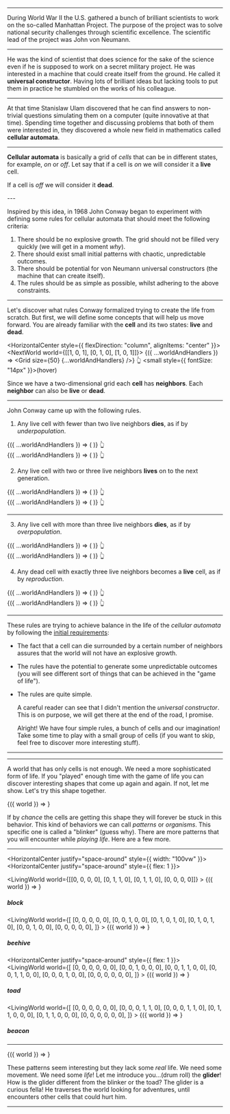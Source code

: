 
<Intro />
<Setup />

---


<TextWrapper>

During World War II the U.S. gathered a bunch of brilliant scientists
to work on the so-called Manhattan Project.
The purpose of the project was to solve national security challenges through scientific excellence.
The scientific lead of the project was John von Neumann.

</TextWrapper>

---

<TextWrapper>

He was the kind of scientist that does science for the sake of the science even if he is supposed
to work on a secret military project.
He was interested in a machine that could create itself from the ground.
He called it **universal constructor**. Having lots of brilliant ideas but lacking tools
to put them in practice he stumbled on the works of his colleague.

</TextWrapper>

---

<TextWrapper>

At that time Stanislaw Ulam discovered that he can find answers
to non-trivial questions simulating them on a computer (quite innovative at that time).
Spending time together and discussing problems that both of them
were interested in, they discovered a whole new field in mathematics called **cellular automata**.

</TextWrapper>

---


**Cellular automata** is basically a grid of _cells_ that can be
in different states, for example, _on_ or _off_.
Let say that if a cell is _on_
we will consider it a **live** cell.

<HorizontalCenter>
  <Cell alive size={60} />
</HorizontalCenter>

If a cell is _off_ we will consider it **dead**.

<HorizontalCenter>
  <Cell size={60} />
</HorizontalCenter>
---

Inspired by this idea, in 1968 John Conway began to experiment with defining some rules for cellular automata that should meet the following criteria:

1. There should be no explosive growth. The grid should not be filled very quickly (we will get in a moment _why_).
1. There should exist small initial patterns with chaotic, unpredictable outcomes.
1. There should be potential for von Neumann universal constructors (the machine that can create itself).
1. The rules should be as simple as possible, whilst adhering to the above constraints.

---


Let's discover what rules Conway formalized trying to create the life from scratch.
But first, we will define some concepts that will help us move forward.
You are already familiar with the **cell** and its two states: **live** and **dead**.

<HorizontalCenter style={{ flexDirection: "column", alignItems: "center" }}>
  <NextWorld world={[[1, 0, 1], [0, 1, 0], [1, 0, 1]]}>
    {({ ...worldAndHandlers }) => <Grid size={50} {...worldAndHandlers} />}
  </NextWorld>
  <Finger>👆</Finger> <small style={{ fontSize: "14px" }}>(hover)</small>
</HorizontalCenter>

Since we have a two-dimensional grid each **cell** has **neighbors**.
Each **neighbor** can also be **live** or **dead**.

---

John Conway came up with the following rules.

1. Any live cell with fewer than two live neighbors **dies**, as if by _underpopulation_.

<HorizontalCenter justify="space-around">
  <div>
    <NextWorld world={[[0, 0, 0], [0, 1, 0], [0, 0, 0]]}>
      {({ ...worldAndHandlers }) => (
        <Grid size={60} specialCells={[[1, 1]]} willDie {...worldAndHandlers} />
      )}
    </NextWorld>
    <Finger>👆</Finger>
  </div>
  <div>
    <NextWorld world={[[1, 0, 0], [0, 1, 0], [0, 0, 1]]}>
      {({ ...worldAndHandlers }) => (
        <Grid size={60} specialCells={[[0, 0], [2, 2]]} willDie {...worldAndHandlers} />
      )}
    </NextWorld>
    <Finger>👆</Finger>

  </div>
</HorizontalCenter>

2. Any live cell with two or three live neighbors **lives** on to the next generation.

<HorizontalCenter justify="space-around">
  <div>
    <NextWorld world={[[0, 0, 1], [0, 1, 0], [1, 0, 0]]}>
      {({ ...worldAndHandlers }) => (
        <Grid size={60} specialCells={[[1, 1]]} {...worldAndHandlers} />
      )}
    </NextWorld>
    <Finger>👆</Finger>

  </div>
  <div>
    <NextWorld world={[[1, 0, 0], [0, 1, 0], [1, 0, 1]]}>
      {({ ...worldAndHandlers }) => (
        <Grid size={60} specialCells={[[1, 1]]} {...worldAndHandlers} />
      )}
    </NextWorld>
    <Finger>👆</Finger>
  </div>
</HorizontalCenter>

---

3. Any live cell with more than three live neighbors **dies**, as if by _overpopulation_.

<HorizontalCenter justify="space-around">
  <div>
    <NextWorld world={[[1, 1, 0], [0, 1, 0], [1, 0, 1]]}>
      {({ ...worldAndHandlers }) => (
        <Grid size={60} specialCells={[[1, 1]]} willDie {...worldAndHandlers} />
      )}
    </NextWorld>
    <Finger>👆</Finger>
  </div>
  <div>
    <NextWorld world={[[1, 1, 0], [1, 1, 0], [1, 1, 0]]}>
      {({ ...worldAndHandlers }) => (
        <Grid
          size={60}
          specialCells={[[1, 0], [1, 1]]}
          willDie
          {...worldAndHandlers}
        />
      )}
    </NextWorld>
    <Finger>👆</Finger>
  </div>
</HorizontalCenter>

4. Any dead cell with exactly three live neighbors becomes a **live** cell, as if by _reproduction_.

<HorizontalCenter justify="space-around">
  <div>
    <NextWorld world={[[0, 1, 0], [0, 0, 1], [0, 0, 1]]}>
      {({ ...worldAndHandlers }) => (
        <Grid size={60} specialCells={[[1, 1]]} {...worldAndHandlers} />
      )}
    </NextWorld>
    <Finger>👆</Finger>
  </div>
  <div>
    <NextWorld world={[[1, 0, 1], [0, 1, 0], [1, 0, 1]]}>
      {({ ...worldAndHandlers }) => (
        <Grid
          size={60}
          specialCells={[[0, 1], [1, 0], [1, 2], [2, 1]]}
          {...worldAndHandlers}
        />
      )}
    </NextWorld>
    <Finger>👆</Finger>
  </div>
</HorizontalCenter>

---

These rules are trying to achieve balance in the life of the _cellular automata_ by following the [initial requirements](/#5):

- The fact that a cell can die surrounded by a certain number of neighbors assures that the world will not have an explosive growth.
- The rules have the potential to generate some unpredictable outcomes (you will see different sort of things that can be achieved in the "game of life").
- The rules are quite simple.

  A careful reader can see that I didn't mention the _universal constructor_. This is on purpose, we will get there at the end of the road, I promise.

  Alright! We have four simple rules, a bunch of cells and our imagination! Take some time to play with a small group of cells (if you want to skip, feel free to discover more interesting stuff).

---


<Table rows={11} cols={11} cellSize={44} />

---


A world that has only cells is not enough. We need a more sophisticated form of life.
If you "played" enough time with the game of life you can discover interesting shapes that come up again and again.
If not, let me show. Let's try this shape together.

<HorizontalCenter>
  <LivingWorld world={[[0, 1, 0], [0, 1, 0], [0, 1, 0]]}>
    {({ world }) => <Grid size={60} world={world} />}
  </LivingWorld>
</HorizontalCenter>

If by _chance_ the cells are getting this shape they will forever be stuck in this behavior.
This kind of behaviors we can call _patterns_ or _organisms_.
This specific one is called a "blinker" (guess why).
There are more patterns that you will encounter while _playing life_.
Here are a few more.

---

<HorizontalCenter justify="space-around" style={{ width: "100vw" }}>
  <HorizontalCenter justify="space-around" style={{ flex: 1 }}>
    <div>
      <LivingWorld
        world={[[0, 0, 0, 0], [0, 1, 1, 0], [0, 1, 1, 0], [0, 0, 0, 0]]}
      >
        {({ world }) => <Grid size={40} world={world} />}
      </LivingWorld>
      <h5>block</h5>
    </div>
    <div>
      <LivingWorld
        world={[
          [0, 0, 0, 0, 0],
          [0, 0, 1, 0, 0],
          [0, 1, 0, 1, 0],
          [0, 1, 0, 1, 0],
          [0, 0, 1, 0, 0],
          [0, 0, 0, 0, 0],
        ]}
      >
        {({ world }) => <Grid size={40} world={world} />}
      </LivingWorld>
      <h5>beehive</h5>
    </div>
  </HorizontalCenter>
  <HorizontalCenter justify="space-around" style={{ flex: 1 }}>
    <div>
      <LivingWorld
        world={[
          [0, 0, 0, 0, 0, 0],
          [0, 0, 1, 0, 0, 0],
          [0, 0, 1, 1, 0, 0],
          [0, 0, 1, 1, 0, 0],
          [0, 0, 0, 1, 0, 0],
          [0, 0, 0, 0, 0, 0],
        ]}
      >
        {({ world }) => <Grid size={40} world={world} />}
      </LivingWorld>
      <h5>toad</h5>
    </div>
    <div>
      <LivingWorld
        world={[
          [0, 0, 0, 0, 0, 0],
          [0, 0, 0, 1, 1, 0],
          [0, 0, 0, 1, 1, 0],
          [0, 1, 1, 0, 0, 0],
          [0, 1, 1, 0, 0, 0],
          [0, 0, 0, 0, 0, 0],
        ]}
      >
        {({ world }) => <Grid size={40} world={world} />}
      </LivingWorld>
      <h5>beacon</h5>
    </div>
  </HorizontalCenter>
</HorizontalCenter>

---

<HorizontalCenter>
  <LivingWorld
    world={[
      [0, 0, 0, 0, 0, 0, 0, 0],
      [0, 0, 0, 0, 0, 0, 0, 0],
      [0, 0, 0, 0, 0, 0, 0, 0],
      [0, 0, 0, 0, 0, 0, 0, 0],
      [0, 0, 0, 0, 0, 0, 0, 0],
      [0, 1, 1, 0, 0, 0, 0, 0],
      [1, 0, 1, 0, 0, 0, 0, 0],
      [0, 0, 1, 0, 0, 0, 0, 0],
    ]}
    restartIn={8000}
    speed={300}
  >
    {({ world }) => <Grid size={40} world={world} />}
  </LivingWorld>
</HorizontalCenter>

These patterns seem interesting but they lack some _real_ life. We need some movement.
We need some _life_! Let me introduce you...(drum roll) the **glider**!
How is the glider different from the blinker or the toad?
The glider is a curious fella! He traverses the world looking for adventures,
until encounters other cells that could hurt him.

---

<Table rows={38} cols={17} cellSize={28} mode="creator" />
